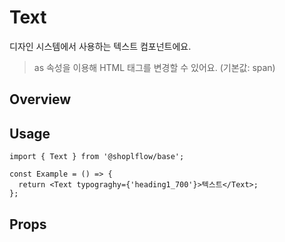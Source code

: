 
<Meta of={TextStories} />

# Text
디자인 시스템에서 사용하는 텍스트 컴포넌트에요.

> as 속성을 이용해 HTML 태그를 변경할 수 있어요. (기본값: span)

## Overview
<Canvas of={TextStories.AllTexts} />

## Usage
```tsx
import { Text } from '@shoplflow/base';

const Example = () => {
  return <Text typograghy={'heading1_700'}>텍스트</Text>;
};
```

## Props
<Controls of={TextStories.AllTexts} />
